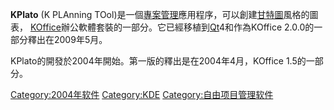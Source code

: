 {{更新|time=2019-11-13T01:12:40+00:00}}
{{NoteTA|G1=IT|G2=FL}}
{{Infobox_Software 
| name                   = Calligra Suite
| title                  = Calligra Plan
| logo                   = Calligra Plan icon.svg
| screenshot             = Calligra Plan 3.3.0 screenshot.png
| developer              = 
| latest_release_version = 3.3.0
| latest_release_date    = {{release date and age|2021|01|28}}
| operating_system       = [[跨平台|跨平台]]
| genre                  = [[專案管理|專案管理]]
| license                = [[GNU宽通用公共许可证|GNU宽通用公共许可证]] 
| website                = {{URL|https://calligra.org/plan/}}
}}
'''KPlato''' (K PLAnning TOol)是一個[[專案管理|專案管理]]應用程序，可以創建[[甘特圖|甘特圖]]風格的圖表， [[KOffice|KOffice]]辦公軟體套裝的一部分。它已經移植到[[Qt|Qt]]4和作為KOffice 2.0.0的一部分釋出在2009年5月。

KPlato的開發於2004年開始。第一版的釋出是在2004年4月，KOffice 1.5的一部分。

{{KOffice to Calligra Suite}}
{{KDE}}

[[Category:2004年软件|Category:2004年软件]]
[[Category:KDE|Category:KDE]]
[[Category:自由项目管理软件|Category:自由项目管理软件]]